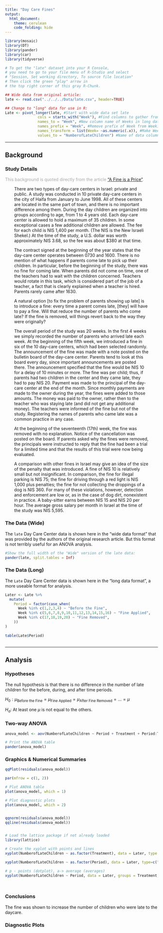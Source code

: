 ```yaml
---
title: "Day Care Fines"
output: 
  html_document:
    theme: cerulean
    code_folding: hide
---
```



```r
library(mosaic)
library(DT)
library(pander)
library(car)
library(tidyverse)

# To get the "late" dataset into your R Console, 
# you need to go to your file menu of R-Studio and select
# "Session, Set working directory, To source file location"
# Then click the green "play" arrow in 
# the top right corner of this gray R-Chunk. 

## Wide data from original article:
late <- read.csv("../../../Data/late.csv", header=TRUE) 

## Change to "long" data for use in R:
Late <- pivot_longer(late, #Start with wide data set late
               cols = starts_with("Week"), #Find columns to gather from long data
               names_to = "Week", #New column name of Weeks in long data
               names_prefix = "Week", #Remove prefix of Week from Week1, Week2, ...
               names_transform = list(Week= ~as.numeric(.x)), #Make Week a numeric column of data
               values_to = "NumberofLateChildren") #Name of data column in long data

```



<!--If you want to give your critiquers some ideas about what you have questions on and would like help with, place those details here.-->



<!--End your comments to your critiquers before this line.-->

----


## Background {.tabset .tabset-fade}


### Study Details

<div style="color:#a8a8a8;">
This background is quoted directly from the article ["A Fine is a Price"](http://rady.ucsd.edu/faculty/directory/gneezy/pub/docs/fine.pdf). 
</div>

<div style="padding-left:30px; padding-right:30px;">

There are two types of day-care centers in Israel: private and public. A study was conducted in 10 private day-care centers in the city of Haifa from January to June 1998. All of these centers are located in the same part of town, and there is no important difference among them. During the day children are organized into groups according to age, from 1 to 4 years old. Each day-care center is allowed to hold a maximum of 35 children. In some exceptional cases a few additional children are allowed. The fee for each child is NIS 1,400 per month. (The NIS is the New Israeli Shekel.) At the time of the study, a U.S. dollar was worth approximately NIS 3.68, so the fee was about $380 at that time. 

The contract signed at the beginning of the year states that the day-care
center operates between 0730 and 1600. There is no mention of what happens if parents come late to pick up their children. In particular, before the beginning of the study, there was no fine for coming late. When parents did not come on time, one of the teachers had to wait with the children concerned. Teachers would rotate in this task, which is considered part of the job of a teacher, a fact that is clearly explained when a teacher is hired. Parents rarely came after 1630. 

A natural option [to fix the problem of parents showing up late] is to introduce a fine: every time a parent comes late, [they] will have to pay a fine. Will that reduce the number of parents who come late? If the fine is removed, will things revert back to the way they were originally?

The overall period of the study was 20 weeks. In the first 4 weeks we
simply recorded the number of parents who arrived late each week. At the
beginning of the fifth week, we introduced a fine in six of the 10 day-care centers, which had been selected randomly. The announcement of the fine was made with a note posted on the bulletin board of the day-care center. Parents tend to look at this board every day, since important announcements are posted there. The announcement specified that the fine would be NIS 10 for a delay of 10 minutes or more. The fine was per child; thus, if parents had two children in the center and they came late, they had to pay NIS 20. Payment was made to the principal of the day-care center at the end of the month. Since monthly payments are made to the owner during the year, the fines were added to those amounts. The money was paid to the owner, rather then to the teacher who was staying late (and did not get any additional money). The teachers were informed of the fine but not of the study. Registering the names of parents who came late was a common practice in any case.

At the beginning of the seventeenth (17th) week, the fine was removed with no explanation. Notice of the cancellation was posted on the board. If parents asked why the fines were removed, the principals were instructed to reply that the fine had been a trial for a limited time and that the results of this trial were now being evaluated.

A comparison with other fines in Israel may give an idea of the size of
the penalty that was introduced. A fine of NIS 10 is relatively small but not insignificant. In comparison, the fine for illegal parking is NIS 75; the fine for driving through a red light is NIS 1,000 plus penalties; the fine for not collecting the droppings of a dog is NIS 360. For many of these violations, however, detection and enforcement are low or, as in the case of dog dirt, nonexistent in practice. A baby-sitter earns between NIS 15 and NIS 20 per hour. The average gross salary per month in Israel at the time of the study was NIS 5,595.

</div>


### The Data (Wide)


The `late` Day Care Center data is shown here in the "wide data format" that was provided by the authors of the original research article. But this format is not terribly useful for an ANOVA analysis.

```r
#Show the full width of the "Wide" version of the late data:
pander(late, split.tables = Inf)
```


### The Data (Long)

The `Late` Day Care Center data is shown here in the "long data format", a more useable format for analysis.

```r

Later <- Late %>%
  mutate(
    Period = factor(case_when(
      Week %in% c(1,2,3,4) ~ "Before the Fine",
      Week %in% c(5,6,7,8,9,10,11,12,13,14,15,16) ~ "Fine Applied",
      Week %in% c(17,18,19,20) ~ "Fine Removed",
    ))
)
  
table(Late$Period)
```


 
##  


----



## Analysis {.tabset .tabset-fade}

### Hypotheses 

The null hypothesis is that there is no difference in the number of late children for the before, during, and after time periods.

$H_0: μ_{\text{Before the Fine}} = μ_{\text{Fine Applied}} = μ_{\text{After Fine Removed}} = ... = μ$

$H_a$: At least one $μ$ is not equal to the others.


### Two-way ANOVA 

```r

anova_model <- aov(NumberofLateChildren ~ Period + Treatment + Period:Treatment, data = Later)

# Print the ANOVA table
pander(anova_model)


```




### Graphics & Numerical Summaries

```r
qqPlot(residuals(anova_model))

par(mfrow = c(1, 2))

# Plot ANOVA table
plot(anova_model, which = 1)

# Plot diagnostic plots
plot(anova_model, which = 2)


qqnorm(residuals(anova_model))
qqline(residuals(anova_model))


# Load the lattice package if not already loaded
library(lattice)

# Create the xyplot with points and lines
xyplot(NumberofLateChildren ~ as.factor(Treatment), data = Later, type = c("p", "a"))

xyplot(NumberofLateChildren ~ as.factor(Period), data = Later, type=c("p","a"), auto.key=list(corner=c(1,1)) )

# p - points (dotplot), a-> average (averages)
xyplot(NumberofLateChildren ~ Period, data = Later, groups = Treatment, type=c("p","a"), auto.key=list(corner=c(1,1)) )




```


### Conclusions

The fine was shown to increase the number of children who were late to the daycare.



### Diagnostic Plots

<!-- Provide some discussion about how appropriate the ANOVA analysis was for this data. Include the residuals vs. fitted values plot and the Q-Q Plot of residuals. -->



